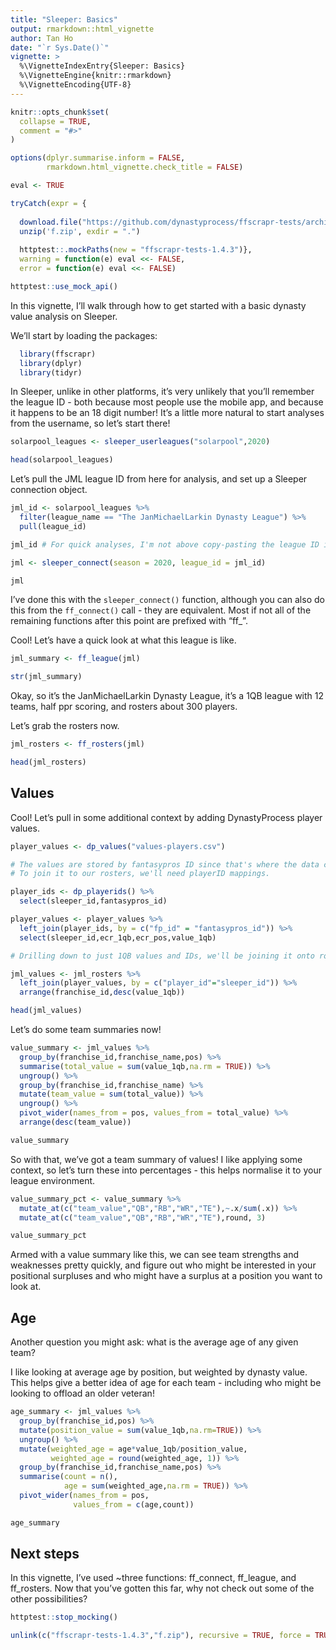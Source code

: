 ```yaml
---
title: "Sleeper: Basics"
output: rmarkdown::html_vignette
author: Tan Ho
date: "`r Sys.Date()`"
vignette: >
  %\VignetteIndexEntry{Sleeper: Basics}
  %\VignetteEngine{knitr::rmarkdown}
  %\VignetteEncoding{UTF-8}
---
```



```r
knitr::opts_chunk$set(
  collapse = TRUE,
  comment = "#>"
)

options(dplyr.summarise.inform = FALSE,
        rmarkdown.html_vignette.check_title = FALSE)

eval <- TRUE

tryCatch(expr = {
  
  download.file("https://github.com/dynastyprocess/ffscrapr-tests/archive/1.4.3.zip","f.zip")
  unzip('f.zip', exdir = ".")
  
  httptest::.mockPaths(new = "ffscrapr-tests-1.4.3")},
  warning = function(e) eval <<- FALSE,
  error = function(e) eval <<- FALSE)

httptest::use_mock_api()
```

In this vignette, I'll walk through how to get started with a basic dynasty value analysis on Sleeper. 

We'll start by loading the packages:

```r
  library(ffscrapr)
  library(dplyr)
  library(tidyr)
```

In Sleeper, unlike in other platforms, it's very unlikely that you'll remember the league ID - both because most people use the mobile app, and because it happens to be an 18 digit number! It's a little more natural to start analyses from the username, so let's start there!

```r
solarpool_leagues <- sleeper_userleagues("solarpool",2020)

head(solarpool_leagues)
```

Let's pull the JML league ID from here for analysis, and set up a Sleeper connection object.

```r
jml_id <- solarpool_leagues %>% 
  filter(league_name == "The JanMichaelLarkin Dynasty League") %>% 
  pull(league_id)

jml_id # For quick analyses, I'm not above copy-pasting the league ID instead!

jml <- sleeper_connect(season = 2020, league_id = jml_id)

jml
```

I've done this with the `sleeper_connect()` function, although you can also do this from the `ff_connect()` call - they are equivalent. Most if not all of the remaining functions after this point are prefixed with "ff_".

Cool! Let's have a quick look at what this league is like.

```r
jml_summary <- ff_league(jml)

str(jml_summary)
```

Okay, so it's the JanMichaelLarkin Dynasty League, it's a 1QB league with 12 teams, half ppr scoring, and rosters about 300 players. 

Let's grab the rosters now. 

```r
jml_rosters <- ff_rosters(jml)

head(jml_rosters)
```

## Values

Cool! Let's pull in some additional context by adding DynastyProcess player values. 

```r
player_values <- dp_values("values-players.csv")

# The values are stored by fantasypros ID since that's where the data comes from. 
# To join it to our rosters, we'll need playerID mappings.

player_ids <- dp_playerids() %>% 
  select(sleeper_id,fantasypros_id)

player_values <- player_values %>% 
  left_join(player_ids, by = c("fp_id" = "fantasypros_id")) %>% 
  select(sleeper_id,ecr_1qb,ecr_pos,value_1qb)

# Drilling down to just 1QB values and IDs, we'll be joining it onto rosters and don't need the extra stuff

jml_values <- jml_rosters %>% 
  left_join(player_values, by = c("player_id"="sleeper_id")) %>% 
  arrange(franchise_id,desc(value_1qb))

head(jml_values)
```

Let's do some team summaries now!

```r
value_summary <- jml_values %>% 
  group_by(franchise_id,franchise_name,pos) %>% 
  summarise(total_value = sum(value_1qb,na.rm = TRUE)) %>%
  ungroup() %>% 
  group_by(franchise_id,franchise_name) %>% 
  mutate(team_value = sum(total_value)) %>% 
  ungroup() %>% 
  pivot_wider(names_from = pos, values_from = total_value) %>% 
  arrange(desc(team_value))

value_summary
```

So with that, we've got a team summary of values! I like applying some context, so let's turn these into percentages - this helps normalise it to your league environment.

```r
value_summary_pct <- value_summary %>% 
  mutate_at(c("team_value","QB","RB","WR","TE"),~.x/sum(.x)) %>% 
  mutate_at(c("team_value","QB","RB","WR","TE"),round, 3)

value_summary_pct
```

Armed with a value summary like this, we can see team strengths and weaknesses pretty quickly, and figure out who might be interested in your positional surpluses and who might have a surplus at a position you want to look at.

## Age
Another question you might ask: what is the average age of any given team?

I like looking at average age by position, but weighted by dynasty value. This helps give a better idea of age for each team - including who might be looking to offload an older veteran!

```r
age_summary <- jml_values %>% 
  group_by(franchise_id,pos) %>% 
  mutate(position_value = sum(value_1qb,na.rm=TRUE)) %>% 
  ungroup() %>% 
  mutate(weighted_age = age*value_1qb/position_value,
         weighted_age = round(weighted_age, 1)) %>% 
  group_by(franchise_id,franchise_name,pos) %>% 
  summarise(count = n(),
            age = sum(weighted_age,na.rm = TRUE)) %>% 
  pivot_wider(names_from = pos,
              values_from = c(age,count))

age_summary
```

## Next steps

In this vignette, I've used ~three functions: ff_connect, ff_league, and ff_rosters. Now that you've gotten this far, why not check out some of the other possibilities?

```r
httptest::stop_mocking()

unlink(c("ffscrapr-tests-1.4.3","f.zip"), recursive = TRUE, force = TRUE)
```

